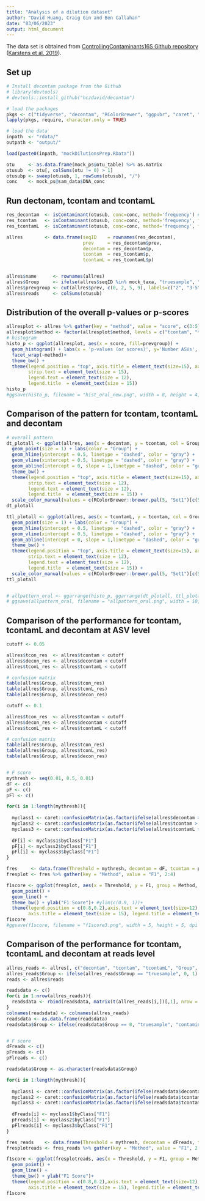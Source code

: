 ```yaml
---
title: "Analysis of a dilution dataset"
author: "David Huang, Craig Gin and Ben Callahan"
date: "03/06/2023"
output: html_document
---
```


The data set is obtained from [ControllingContaminants16S Github repository](https://github.com/lakarstens/ControllingContaminants16S) ([Karstens et al. 2019](https://journals.asm.org/doi/10.1128/msystems.00290-19)).

## Set up

```r

# Install decontam package from the Github
# library(devtools)
# devtools::install_github("hczdavid/decontam")

# load the packages
pkgs <- c("tidyverse", "decontam", "RColorBrewer", "ggpubr", "caret", "phyloseq")
lapply(pkgs, require, character.only = TRUE)

# load the data
inpath  <- "rdata/"
outpath <- "output/"

load(paste0(inpath, "mockDilutionsPrep.RData"))

otu     <- as.data.frame(mock_ps@otu_table) %>% as.matrix
otusub  <- otu[, colSums(otu != 0) > 1]
otusubp <- sweep(otusub, 1, rowSums(otusub), "/")
conc    <- mock_ps@sam_data$DNA_conc
```

## Run dectonam, tcontam and tcontamL

```r
res_decontam  <- isContaminant(otusub, conc=conc, method='frequency') # default frequency method is "decontam"
res_tcontam   <- isContaminant(otusub, conc=conc, method='frequency', frequency.method = "tcontam")
res_tcontamL  <- isContaminant(otusub, conc=conc, method='frequency', frequency.method = "tcontamL")

allres        <- data.frame(seqID    = rownames(res_decontam),  
                            prev     = res_decontam$prev, 
                            decontam = res_decontam$p, 
                            tcontam  = res_tcontam$p, 
                            tcontamL = res_tcontamL$p)


allres$name      <- rownames(allres)
allres$Group     <- ifelse(allres$seqID %in% mock_taxa, "truesample", "contaminant")
allres$prevgroup <- cut(allres$prev, c(0, 2, 5, 9), labels=c("2", "3-5", "6-9"))
allres$reads     <- colSums(otusub)
```

## Distribution of the overall p-values or p-scores 

```r
allresplot <- allres %>% gather(key = "method", value = "score", c(3:5))
allresplot$method <- factor(allresplot$method, levels = c("tcontam", "tcontamL", "decontam"))
# histogram
histo_p <- ggplot(allresplot, aes(x = score, fill=prevgroup)) + 
  geom_histogram() + labs(x = 'p-values (or scores)', y='Number ASVs', fill = "Prevalence") + 
  facet_wrap(~method)+
  theme_bw() + 
  theme(legend.position = "top", axis.title = element_text(size=15), axis.text = element_text(size = 12),
        strip.text = element_text(size = 15),
        legend.text = element_text(size = 12),
        legend.title  = element_text(size = 15))
histo_p
#ggsave(histo_p, filename = "hist_oral_new.png", width = 8, height = 4, dpi = 500)

```

## Comparison of the pattern for tcontam, tcontamL and decontam
```r
# overall pattern
dt_plotall <- ggplot(allres, aes(x = decontam, y = tcontam, col = Group)) + 
  geom_point(size = 1) + labs(color = "Group") + 
  geom_hline(yintercept = 0.5, linetype = "dashed", color = "gray") + 
  geom_vline(xintercept = 0.5, linetype = "dashed", color = "gray") + 
  geom_abline(intercept = 0, slope = 1,linetype = "dashed", color = "gray")+
  theme_bw() + 
  theme(legend.position = "top", axis.title = element_text(size=15), axis.text = element_text(size = 12),
        strip.text = element_text(size = 12),
        legend.text = element_text(size = 12),
        legend.title  = element_text(size = 15)) +
  scale_color_manual(values = c(RColorBrewer::brewer.pal(5, "Set1")[c(5,4)], "gray90"))
dt_plotall

ttl_plotall <- ggplot(allres, aes(x = tcontamL, y = tcontam, col = Group)) + 
  geom_point(size = 1) + labs(color = "Group") + 
  geom_hline(yintercept = 0.5, linetype = "dashed", color = "gray") + 
  geom_vline(xintercept = 0.5, linetype = "dashed", color = "gray") + 
  geom_abline(intercept = 0, slope = 1,linetype = "dashed", color = "gray")+
  theme_bw() + 
  theme(legend.position = "top", axis.title = element_text(size=15), axis.text = element_text(size = 12),
        strip.text = element_text(size = 12),
        legend.text = element_text(size = 12),
        legend.title  = element_text(size = 15)) +
  scale_color_manual(values = c(RColorBrewer::brewer.pal(5, "Set1")[c(5,4)], "gray90"))
ttl_plotall


# allpattern_oral <- ggarrange(histo_p, ggarrange(dt_plotall, ttl_plotall, labels = c("B", "C"), nrow = 1, widths = c(0.5,0.5), common.legend = T), labels = c("A", ""), nrow = 2, heights = c(0.5, 0.4))
# ggsave(allpattern_oral, filename = "allpattern_oral.png", width = 10, height = 8, dpi = 800)


```

## Comparison of the performance for tcontam, tcontamL and decontam at ASV level

```r

cutoff <- 0.05

allres$tcon_res  <- allres$tcontam < cutoff
allres$decon_res <- allres$decontam < cutoff
allres$tconL_res <- allres$tcontamL < cutoff

# confusion matrix 
table(allres$Group, allres$tcon_res)
table(allres$Group, allres$tconL_res)
table(allres$Group, allres$decon_res)

cutoff <- 0.1

allres$tcon_res  <- allres$tcontam < cutoff
allres$decon_res <- allres$decontam < cutoff
allres$tconL_res <- allres$tcontamL < cutoff

# confusion matrix 
table(allres$Group, allres$tcon_res)
table(allres$Group, allres$tconL_res)
table(allres$Group, allres$decon_res)


# F score
mythresh <- seq(0.01, 0.5, 0.01)
dF <- c()
pF <- c()
pFl <- c()

for(i in 1:length(mythresh)){
  
  myclass1 <- caret::confusionMatrix(as.factor(ifelse(allres$decontam > mythresh[i], "truesample", "contaminant")), as.factor(allres$Group), mode = "everything")
  myclass2 <- caret::confusionMatrix(as.factor(ifelse(allres$tcontam > mythresh[i], "truesample", "contaminant")), as.factor(allres$Group), mode = "everything")
  myclass3 <- caret::confusionMatrix(as.factor(ifelse(allres$tcontamL > mythresh[i], "truesample", "contaminant")), as.factor(allres$Group), mode = "everything")
 
  dF[i] <- myclass1$byClass["F1"]
  pF[i] <- myclass2$byClass["F1"]
  pFl[i] <- myclass3$byClass["F1"]
}

fres     <- data.frame(Threshold = mythresh, decontam = dF, tcomtam = pF, tcontamL  = pFl) 
fresplot <- fres %>% gather(key = "Method", value = "F1", 2:4)

f1score <- ggplot(fresplot, aes(x = Threshold, y = F1, group = Method, color = Method)) + 
  geom_point() + 
  geom_line() + 
  theme_bw() + ylab("F1 Score")+ #ylim(c(0.9, 1))+
  theme(legend.position = c(0.8,0.2),axis.text = element_text(size=12),
        axis.title = element_text(size = 15), legend.title = element_text(size = 12), legend.text =  element_text(size = 12) )
f1score
#ggsave(f1score, filename = "f1score3.png", width = 5, height = 5, dpi = 500)

```
## Comparison of the performance for tcontam, tcontamL and decontam at reads level

```r
allres_reads <- allres[, c("decontam", "tcontam", "tcontamL", "Group", "reads")]
allres_reads$Group <- ifelse(allres_reads$Group == "truesample", 0, 1)
reads <- allres$reads

readsdata <- c()
for(i in 1:nrow(allres_reads)){
  readsdata <- rbind(readsdata, matrix(t(allres_reads[i,])[,1], nrow = reads[i], ncol = 5, byrow = T))
}
colnames(readsdata) <- colnames(allres_reads)
readsdata <- as.data.frame(readsdata)
readsdata$Group <- ifelse(readsdata$Group == 0, "truesample", "contaminant")


# F score
dFreads <- c()
pFreads <- c()
pFlreads <- c()

readsdata$Group <- as.character(readsdata$Group)

for(i in 1:length(mythresh)){
  
  myclass1 <- caret::confusionMatrix(as.factor(ifelse(readsdata$decontam > mythresh[i], "truesample", "contaminant")), as.factor(readsdata$Group), mode = "everything")
  myclass2 <- caret::confusionMatrix(as.factor(ifelse(readsdata$tcontam > mythresh[i], "truesample", "contaminant")), as.factor(readsdata$Group), mode = "everything")
  myclass3 <- caret::confusionMatrix(as.factor(ifelse(readsdata$tcontamL > mythresh[i], "truesample", "contaminant")), as.factor(readsdata$Group), mode = "everything")
 
  dFreads[i] <- myclass1$byClass["F1"]
  pFreads[i] <- myclass2$byClass["F1"]
  pFlreads[i] <- myclass3$byClass["F1"]
}

fres_reads    <- data.frame(Threshold = mythresh, decontam = dFreads, tcomtam = pFreads, tcontamL  = pFlreads)
fresplotreads <- fres_reads %>% gather(key = "Method", value = "F1", 2:4)

f1score <- ggplot(fresplotreads, aes(x = Threshold, y = F1, group = Method, color = Method)) + 
  geom_point() + 
  geom_line() + 
  theme_bw() + ylab("F1 Score")+ 
  theme(legend.position = c(0.8,0.2),axis.text = element_text(size=12),
        axis.title = element_text(size = 15), legend.title = element_text(size = 12), legend.text =  element_text(size = 12) )
f1score
```


